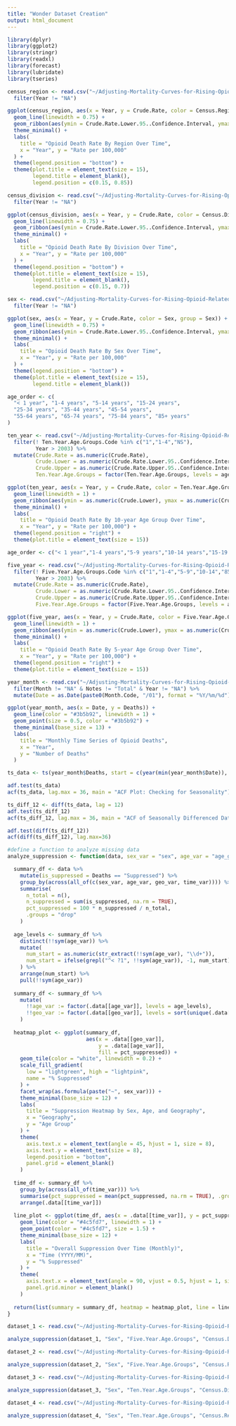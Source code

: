 ```yaml
---
title: "Wonder Dataset Creation"
output: html_document
---
```


```r
library(dplyr)
library(ggplot2)
library(stringr)
library(readxl)
library(forecast)
library(lubridate)
library(tseries)
```

```r
census_region <- read.csv("~/Adjusting-Mortality-Curves-for-Rising-Opioid-Related-Deaths/data/WONDER-Census Region.csv") %>%
  filter(Year != "NA")

ggplot(census_region, aes(x = Year, y = Crude.Rate, color = Census.Region, group = Census.Region)) +
  geom_line(linewidth = 0.75) +
  geom_ribbon(aes(ymin = Crude.Rate.Lower.95..Confidence.Interval, ymax = Crude.Rate.Upper.95..Confidence.Interval, fill = Census.Region), alpha = 0.5, color = NA) +
  theme_minimal() +
  labs(
    title = "Opioid Death Rate By Region Over Time",
    x = "Year", y = "Rate per 100,000"
  ) +
  theme(legend.position = "bottom") +
  theme(plot.title = element_text(size = 15), 
        legend.title = element_blank(),
        legend.position = c(0.15, 0.85))
```

```r
census_division <- read.csv("~/Adjusting-Mortality-Curves-for-Rising-Opioid-Related-Deaths/data/WONDER-Census Division.csv") %>%
  filter(Year != "NA")

ggplot(census_division, aes(x = Year, y = Crude.Rate, color = Census.Division, group = Census.Division)) +
  geom_line(linewidth = 0.75) +
  geom_ribbon(aes(ymin = Crude.Rate.Lower.95..Confidence.Interval, ymax = Crude.Rate.Upper.95..Confidence.Interval, fill = Census.Division), alpha = 0.5, color = NA) +
  theme_minimal() +
  labs(
    title = "Opioid Death Rate By Division Over Time",
    x = "Year", y = "Rate per 100,000"
  ) +
  theme(legend.position = "bottom") +
  theme(plot.title = element_text(size = 15), 
        legend.title = element_blank(),
        legend.position = c(0.15, 0.7))
```

```r
sex <- read.csv("~/Adjusting-Mortality-Curves-for-Rising-Opioid-Related-Deaths/data/WONDER-Sex.csv") %>%
  filter(Year != "NA")

ggplot(sex, aes(x = Year, y = Crude.Rate, color = Sex, group = Sex)) +
  geom_line(linewidth = 0.75) +
  geom_ribbon(aes(ymin = Crude.Rate.Lower.95..Confidence.Interval, ymax = Crude.Rate.Upper.95..Confidence.Interval, fill = Sex), alpha = 0.5, color = NA) +
  theme_minimal() +
  labs(
    title = "Opioid Death Rate By Sex Over Time",
    x = "Year", y = "Rate per 100,000"
  ) +
  theme(legend.position = "bottom") +
  theme(plot.title = element_text(size = 15), 
        legend.title = element_blank())
```

```r
age_order <- c(
  "< 1 year", "1-4 years", "5-14 years", "15-24 years",
  "25-34 years", "35-44 years", "45-54 years",
  "55-64 years", "65-74 years", "75-84 years", "85+ years"
)

ten_year <- read.csv("~/Adjusting-Mortality-Curves-for-Rising-Opioid-Related-Deaths/data/WONDER-10YrAge.csv") %>%
  filter(! Ten.Year.Age.Groups.Code %in% c("1","1-4","NS"),
         Year > 2003) %>%
  mutate(Crude.Rate = as.numeric(Crude.Rate),
         Crude.Lower = as.numeric(Crude.Rate.Lower.95..Confidence.Interval),
         Crude.Upper = as.numeric(Crude.Rate.Upper.95..Confidence.Interval),
         Ten.Year.Age.Groups = factor(Ten.Year.Age.Groups, levels = age_order))

ggplot(ten_year, aes(x = Year, y = Crude.Rate, color = Ten.Year.Age.Groups, group = Ten.Year.Age.Groups)) +
  geom_line(linewidth = 1) +
  geom_ribbon(aes(ymin = as.numeric(Crude.Lower), ymax = as.numeric(Crude.Upper), fill = Ten.Year.Age.Groups), alpha = 0.5, color = NA) +
  theme_minimal() +
  labs(
    title = "Opioid Death Rate By 10-year Age Group Over Time",
    x = "Year", y = "Rate per 100,000") +
  theme(legend.position = "right") +
  theme(plot.title = element_text(size = 15))
```

```r
age_order <- c("< 1 year","1-4 years","5-9 years","10-14 years","15-19 years","20-24 years","25-29 years","30-34 years","35-39 years","40-44 years","45-49 years","50-54 years","55-59 years","60-64 years ","65-69 years","70-74 years","75-79 years","80-84 years","85-89 years", "90-94 years", "95-99 years", "100+ years")

five_year <- read.csv("~/Adjusting-Mortality-Curves-for-Rising-Opioid-Related-Deaths/data/WONDER-5YrAge.csv") %>%
  filter(! Five.Year.Age.Groups.Code %in% c("1","1-4","5-9","10-14","85-89","90-94","95-99", "100+","NS"),
         Year > 2003) %>%
  mutate(Crude.Rate = as.numeric(Crude.Rate),
         Crude.Lower = as.numeric(Crude.Rate.Lower.95..Confidence.Interval),
         Crude.Upper = as.numeric(Crude.Rate.Upper.95..Confidence.Interval),
         Five.Year.Age.Groups = factor(Five.Year.Age.Groups, levels = age_order))

ggplot(five_year, aes(x = Year, y = Crude.Rate, color = Five.Year.Age.Groups, group = Five.Year.Age.Groups)) +
  geom_line(linewidth = 1) +
  geom_ribbon(aes(ymin = as.numeric(Crude.Lower), ymax = as.numeric(Crude.Upper), fill = Five.Year.Age.Groups), alpha = 0.5, color = NA) +
  theme_minimal() +
  labs(
    title = "Opioid Death Rate By 5-year Age Group Over Time",
    x = "Year", y = "Rate per 100,000") +
  theme(legend.position = "right") +
  theme(plot.title = element_text(size = 15))
```

```r
year_month <- read.csv("~/Adjusting-Mortality-Curves-for-Rising-Opioid-Related-Deaths/data/WONDER-YearMonth.csv") %>%
  filter(Month != "NA" & Notes != "Total" & Year != "NA") %>%
  mutate(Date = as.Date(paste0(Month.Code, "/01"), format = "%Y/%m/%d"))

ggplot(year_month, aes(x = Date, y = Deaths)) +
  geom_line(color = "#3b5b92", linewidth = 1) +
  geom_point(size = 0.5, color = "#3b5b92") +
  theme_minimal(base_size = 13) +
  labs(
    title = "Monthly Time Series of Opioid Deaths",
    x = "Year",
    y = "Number of Deaths"
  )
```
```r
ts_data <- ts(year_month$Deaths, start = c(year(min(year_month$Date)), month(min(year_month$Date))), frequency = 12)

adf.test(ts_data)
acf(ts_data, lag.max = 36, main = "ACF Plot: Checking for Seasonality")

ts_diff_12 <- diff(ts_data, lag = 12)
adf.test(ts_diff_12)
acf(ts_diff_12, lag.max = 36, main = "ACF of Seasonally Differenced Data")

adf.test(diff(ts_diff_12))
acf(diff(ts_diff_12), lag.max=36)
```

```r
#define a function to analyze missing data
analyze_suppression <- function(data, sex_var = "sex", age_var = "age_group", geo_var = "geo", time_var = "time") {

  summary_df <- data %>%
    mutate(is_suppressed = Deaths == "Suppressed") %>%
    group_by(across(all_of(c(sex_var, age_var, geo_var, time_var)))) %>%
    summarise(
      n_total = n(),
      n_suppressed = sum(is_suppressed, na.rm = TRUE),
      pct_suppressed = 100 * n_suppressed / n_total,
      .groups = "drop"
    )
  
  age_levels <- summary_df %>%
    distinct(!!sym(age_var)) %>%
    mutate(
      num_start = as.numeric(str_extract(!!sym(age_var), "\\d+")),
      num_start = ifelse(grepl("^< ?1", !!sym(age_var)), -1, num_start)
    ) %>%
    arrange(num_start) %>%
    pull(!!sym(age_var))
  
  summary_df <- summary_df %>%
    mutate(
      !!age_var := factor(.data[[age_var]], levels = age_levels),
      !!geo_var := factor(.data[[geo_var]], levels = sort(unique(.data[[geo_var]])))
    )
  
  heatmap_plot <- ggplot(summary_df,
                         aes(x = .data[[geo_var]],
                             y = .data[[age_var]],
                             fill = pct_suppressed)) +
    geom_tile(color = "white", linewidth = 0.2) +
    scale_fill_gradient(
      low = "lightgreen", high = "lightpink",
      name = "% Suppressed"
    ) +
    facet_wrap(as.formula(paste("~", sex_var))) +
    theme_minimal(base_size = 12) +
    labs(
      title = "Suppression Heatmap by Sex, Age, and Geography",
      x = "Geography",
      y = "Age Group"
    ) +
    theme(
      axis.text.x = element_text(angle = 45, hjust = 1, size = 8),
      axis.text.y = element_text(size = 8),
      legend.position = "bottom",
      panel.grid = element_blank()
    )
  
  time_df <- summary_df %>%
    group_by(across(all_of(time_var))) %>%
    summarise(pct_suppressed = mean(pct_suppressed, na.rm = TRUE), .groups = "drop") %>%
    arrange(.data[[time_var]])
  
  line_plot <- ggplot(time_df, aes(x = .data[[time_var]], y = pct_suppressed)) +
    geom_line(color = "#4c5fd7", linewidth = 1) +
    geom_point(color = "#4c5fd7", size = 1.5) +
    theme_minimal(base_size = 12) +
    labs(
      title = "Overall Suppression Over Time (Monthly)",
      x = "Time (YYYY/MM)",
      y = "% Suppressed"
    ) +
    theme(
      axis.text.x = element_text(angle = 90, vjust = 0.5, hjust = 1, size = 2),
      panel.grid.minor = element_blank()
    )
  
  return(list(summary = summary_df, heatmap = heatmap_plot, line = line_plot))
}

```

```r
dataset_1 <- read.csv("~/Adjusting-Mortality-Curves-for-Rising-Opioid-Related-Deaths/data/WONDER-SEX-5Yr-Cenus Division.csv")

analyze_suppression(dataset_1, "Sex", "Five.Year.Age.Groups", "Census.Division", "Month.Code")
```

```r
dataset_2 <- read.csv("~/Adjusting-Mortality-Curves-for-Rising-Opioid-Related-Deaths/data/WONDER-SEX-5Yr-Cenus Region.csv")

analyze_suppression(dataset_2, "Sex", "Five.Year.Age.Groups", "Census.Region", "Month.Code")
```

```r
dataset_3 <- read.csv("~/Adjusting-Mortality-Curves-for-Rising-Opioid-Related-Deaths/data/WONDER-SEX-10Yr-Cenus Division.csv")

analyze_suppression(dataset_3, "Sex", "Ten.Year.Age.Groups", "Census.Division", "Month.Code")
```

```r
dataset_4 <- read.csv("~/Adjusting-Mortality-Curves-for-Rising-Opioid-Related-Deaths/data/WONDER-SEX-10Yr-Cenus Region.csv")

analyze_suppression(dataset_4, "Sex", "Ten.Year.Age.Groups", "Census.Region", "Month.Code")
```